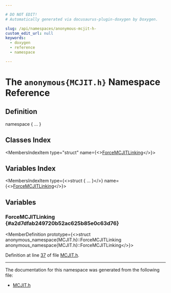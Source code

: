```yaml
---

# DO NOT EDIT!
# Automatically generated via docusaurus-plugin-doxygen by Doxygen.

slug: /api/namespaces/anonymous-mcjit-h-
custom_edit_url: null
keywords:
  - doxygen
  - reference
  - namespace

---
```





# The `anonymous{MCJIT.h}` Namespace Reference

<DoxygenPage pluginConfig={pluginConfig}>



## Definition

<CodeBlock>namespace &#123; ... &#125;</CodeBlock>

## Classes Index

<MembersIndex>

<MembersIndexItem
  type="struct"
  name={<><a href="/docs/api/structs/anonymous-namespace-mcjit-h-/forcemcjitlinking">ForceMCJITLinking</a></>}>
</MembersIndexItem>

</MembersIndex>

## Variables Index

<MembersIndex>

<MembersIndexItem
  type={<>struct &#123; ... &#125;</>}
  name={<><a href="#a2d7dfab249720b52ac625b85e0c63d76">ForceMCJITLinking</a></>}>
</MembersIndexItem>

</MembersIndex>


<SectionDefinition>

## Variables

### ForceMCJITLinking {#a2d7dfab249720b52ac625b85e0c63d76}

<MemberDefinition
  prototype={<>struct anonymous&#95;namespace&#123;MCJIT.h&#125;::ForceMCJITLinking anonymous&#95;namespace&#123;MCJIT.h&#125;::ForceMCJITLinking</>}>

Definition at line <a href="/docs/api/files/include/include/llvm/include/llvm/executionengine/mcjit-h/#l00037">37</a> of file <a href="/docs/api/files/include/include/llvm/include/llvm/executionengine/mcjit-h">MCJIT.h</a>.
</MemberDefinition>

</SectionDefinition>

<hr/>

The documentation for this namespace was generated from the following file:

<ul>
<li><a href="/docs/api/files/include/include/llvm/include/llvm/executionengine/mcjit-h">MCJIT.h</a></li>
</ul>

</DoxygenPage>
